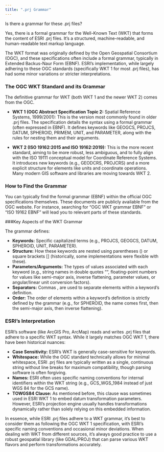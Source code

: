 ```yaml
---
title: ".prj Grammar"
---
```


Is there a grammar for these .prj files?

Yes, there is a formal grammar for the Well-Known Text (WKT) that forms the content of ESRI .prj files. It's a structured, machine-readable, and human-readable text markup language.

The WKT format was originally defined by the Open Geospatial Consortium (OGC), and these specifications often include a formal grammar, typically in Extended Backus-Naur Form (EBNF). ESRI's implementation, while largely adhering to these OGC standards (specifically WKT 1 for most .prj files), has had some minor variations or stricter interpretations.

### The OGC WKT Standard and its Grammar

The definitive grammar for WKT (both WKT 1 and the newer WKT 2) comes from the OGC.

*  **WKT 1 (OGC Abstract Specification Topic 2:** Spatial Reference Systems, 1999/2001): This is the version most commonly found in older .prj files. The specification details the syntax using a formal grammar (often expressed in EBNF). It defines keywords like GEOGCS, PROJCS, DATUM, SPHEROID, PRIMEM, UNIT, and PARAMETER, along with the rules for nesting them and their arguments.

*  **WKT 2 (ISO 19162:2015 and ISO 19162:2019):** This is the more recent standard, aiming to be more robust, less ambiguous, and to fully align with the ISO 19111 conceptual model for Coordinate Reference Systems. It introduces new keywords (e.g., GEODCRS, PROJCRS) and a more explicit structure for elements like units and coordinate operations. Many modern GIS software and libraries are moving towards WKT 2.

### How to Find the Grammar

You can typically find the formal grammar (EBNF) within the official OGC specifications themselves. These documents are publicly available from the OGC website. For instance, searching for "OGC WKT grammar EBNF" or "ISO 19162 EBNF" will lead you to relevant parts of these standards.

###Key Aspects of the WKT Grammar

The grammar defines:

*  **Keywords:** Specific capitalized terms (e.g., PROJCS, GEOGCS, DATUM, SPHEROID, UNIT, PARAMETER).
*  **Structure:** How these keywords are nested using parentheses () or square brackets [] (historically, some implementations were flexible with these).
*  **Parameters/Arguments:** The types of values associated with each keyword (e.g., string names in double quotes "", floating-point numbers for values like semi-major axis, inverse flattening, parameter values, or angular/linear unit conversion factors).
*  **Separators:** Commas , are used to separate elements within a keyword's definition.
*  **Order:** The order of elements within a keyword's definition is strictly defined by the grammar (e.g., for SPHEROID, the name comes first, then the semi-major axis, then inverse flattening).

### ESRI's Interpretation

ESRI's software (like ArcGIS Pro, ArcMap) reads and writes .prj files that adhere to a specific WKT syntax. While it largely matches OGC WKT 1, there have been historical nuances:

*  **Case Sensitivity:** ESRI's WKT is generally case-sensitive for keywords.
*  **Whitespace:** While the OGC standard technically allows for minimal whitespace, ESRI .prj files are typically written as a single, continuous string without line breaks for maximum compatibility, though parsing software is often forgiving.
*  **Names:** ESRI often uses specific naming conventions for internal identifiers within the WKT string (e.g., GCS_WGS_1984 instead of just WGS 84 for the GCS name).
*  **TOWGS84 Clause:** As mentioned before, this clause was sometimes used in ESRI WKT 1 to embed datum transformation parameters. However, ESRI's projection engine usually handles transformations dynamically rather than solely relying on this embedded information.

In essence, while ESRI .prj files adhere to a WKT grammar, it's best to consider them as following the OGC WKT 1 specification, with ESRI's specific naming conventions and occasional minor deviations. When dealing with WKT from different sources, it's always good practice to use a robust geospatial library (like GDAL/PROJ) that can parse various WKT flavors and perform transformations accurately.


